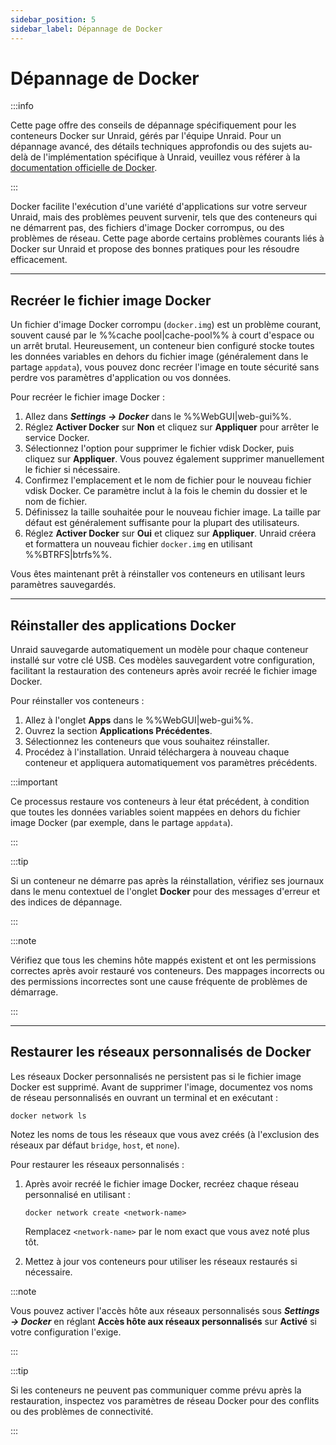 ```yaml
---
sidebar_position: 5
sidebar_label: Dépannage de Docker
---
```


# Dépannage de Docker

:::info

Cette page offre des conseils de dépannage spécifiquement pour les conteneurs Docker sur Unraid, gérés par l'équipe Unraid. Pour un dépannage avancé, des détails techniques approfondis ou des sujets au-delà de l'implémentation spécifique à Unraid, veuillez vous référer à la [documentation officielle de Docker](https://docs.docker.com/).

:::

Docker facilite l'exécution d'une variété d'applications sur votre serveur Unraid, mais des problèmes peuvent survenir, tels que des conteneurs qui ne démarrent pas, des fichiers d'image Docker corrompus, ou des problèmes de réseau. Cette page aborde certains problèmes courants liés à Docker sur Unraid et propose des bonnes pratiques pour les résoudre efficacement.

---

## Recréer le fichier image Docker

Un fichier d'image Docker corrompu (`docker.img`) est un problème courant, souvent causé par le %%cache pool|cache-pool%% à court d'espace ou un arrêt brutal. Heureusement, un conteneur bien configuré stocke toutes les données variables en dehors du fichier image (généralement dans le partage `appdata`), vous pouvez donc recréer l'image en toute sécurité sans perdre vos paramètres d'application ou vos données.

Pour recréer le fichier image Docker :

1. Allez dans ***Settings → Docker*** dans le %%WebGUI|web-gui%%.
2. Réglez **Activer Docker** sur **Non** et cliquez sur **Appliquer** pour arrêter le service Docker.
3. Sélectionnez l'option pour supprimer le fichier vdisk Docker, puis cliquez sur **Appliquer**. Vous pouvez également supprimer manuellement le fichier si nécessaire.
4. Confirmez l'emplacement et le nom de fichier pour le nouveau fichier vdisk Docker. Ce paramètre inclut à la fois le chemin du dossier et le nom de fichier.
5. Définissez la taille souhaitée pour le nouveau fichier image. La taille par défaut est généralement suffisante pour la plupart des utilisateurs.
6. Réglez **Activer Docker** sur **Oui** et cliquez sur **Appliquer**. Unraid créera et formattera un nouveau fichier `docker.img` en utilisant %%BTRFS|btrfs%%.

Vous êtes maintenant prêt à réinstaller vos conteneurs en utilisant leurs paramètres sauvegardés.

---

## Réinstaller des applications Docker

Unraid sauvegarde automatiquement un modèle pour chaque conteneur installé sur votre clé USB. Ces modèles sauvegardent votre configuration, facilitant la restauration des conteneurs après avoir recréé le fichier image Docker.

Pour réinstaller vos conteneurs :

1. Allez à l'onglet **Apps** dans le %%WebGUI|web-gui%%.
2. Ouvrez la section **Applications Précédentes**.
3. Sélectionnez les conteneurs que vous souhaitez réinstaller.
4. Procédez à l'installation. Unraid téléchargera à nouveau chaque conteneur et appliquera automatiquement vos paramètres précédents.

:::important

Ce processus restaure vos conteneurs à leur état précédent, à condition que toutes les données variables soient mappées en dehors du fichier image Docker (par exemple, dans le partage `appdata`).

:::

:::tip

Si un conteneur ne démarre pas après la réinstallation, vérifiez ses journaux dans le menu contextuel de l'onglet **Docker** pour des messages d'erreur et des indices de dépannage.

:::

:::note

Vérifiez que tous les chemins hôte mappés existent et ont les permissions correctes après avoir restauré vos conteneurs. Des mappages incorrects ou des permissions incorrectes sont une cause fréquente de problèmes de démarrage.

:::

---

## Restaurer les réseaux personnalisés de Docker

Les réseaux Docker personnalisés ne persistent pas si le fichier image Docker est supprimé. Avant de supprimer l'image, documentez vos noms de réseau personnalisés en ouvrant un terminal et en exécutant :

```
docker network ls
```

Notez les noms de tous les réseaux que vous avez créés (à l'exclusion des réseaux par défaut `bridge`, `host`, et `none`).

Pour restaurer les réseaux personnalisés :

1. Après avoir recréé le fichier image Docker, recréez chaque réseau personnalisé en utilisant :

   ```
   docker network create <network-name>
   ```

   Remplacez `<network-name>` par le nom exact que vous avez noté plus tôt.

2. Mettez à jour vos conteneurs pour utiliser les réseaux restaurés si nécessaire.

:::note

Vous pouvez activer l'accès hôte aux réseaux personnalisés sous ***Settings → Docker*** en réglant **Accès hôte aux réseaux personnalisés** sur **Activé** si votre configuration l'exige.

:::

:::tip

Si les conteneurs ne peuvent pas communiquer comme prévu après la restauration, inspectez vos paramètres de réseau Docker pour des conflits ou des problèmes de connectivité.

:::
